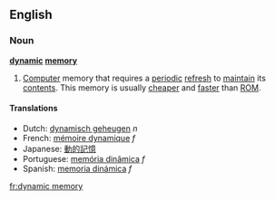==English==
===Noun===
'''[[dynamic]] [[memory]]'''
#[[Computer]] memory that requires a [[periodic]] [[refresh]] to [[maintain]] its [[contents]].  This memory is usually [[cheaper]] and [[faster]] than [[ROM]].

====Translations====
*Dutch: [[dynamisch geheugen]] ''n''
*French: [[mémoire dynamique]] ''f''
*Japanese: [[動的記憶]]
*Portuguese: [[memória dinâmica]] ''f''
*Spanish: [[memoria dinámica]] ''f''

[[fr:dynamic memory]]
